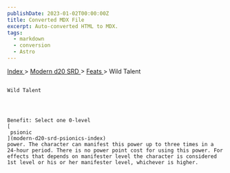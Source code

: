 ```yaml
---
publishDate: 2023-01-02T00:00:00Z
title: Converted MDX File
excerpt: Auto-converted HTML to MDX.
tags:
  - markdown
  - conversion
  - Astro
---
```


[
Index
](-index) >
[
Modern d20 SRD
](modern-d20-srd-index) >
[
Feats
](modern-d20-srd-feats-index) > Wild Talent

##

    Wild Talent




    Benefit: Select one 0-level
    [
     psionic
    ](modern-d20-srd-psionics-index)
    power. The character can manifest this power up to three times in a 24-hour period. There is no power point cost for using this power. For effects that depends on manifester level the character is considered 1st level or his or her manifester level, whichever is higher.
